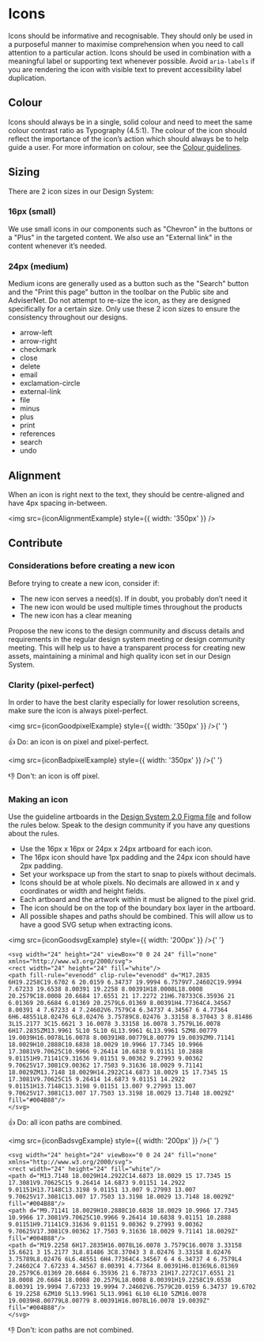 
<Meta title="Foundations/Icon" />

# Icons

Icons should be informative and recognisable. They should only be used in a purposeful manner to maximise comprehension when you need to call attention to a particular action.
Icons should be used in combination with a meaningful label or supporting text whenever possible. Avoid `aria-labels` if you are rendering the icon with visible text to prevent accessibility label duplication.

## Colour

Icons should always be in a single, solid colour and need to meet the same colour contrast ratio as Typography (4.5:1). The colour of the icon should reflect the importance of the icon’s action which should always be to help guide a user. For more information on colour, see the [Colour guidelines](/design-system/?path=/story/foundations-colours--page).

## Sizing

There are 2 icon sizes in our Design System:

### 16px (small)

We use small icons in our components such as "Chevron" in the buttons or a "Plus" in the targeted content. We also use an "External link" in the content whenever it’s needed.

### 24px (medium)

Medium icons are generally used as a button such as the "Search" button and the "Print this page" button in the toolbar on the Public site and AdviserNet.
Do not attempt to re-size the icon, as they are designed specifically for a certain size. Only use these 2 icon sizes to ensure the consistency throughout our designs.

<ul class="cads-styleguide-icon-list">
  <li>
    <span class="cads-icon_arrow-left"></span>
    <span>arrow-left</span>
  </li>
  <li>
    <span class="cads-icon_arrow-right"></span>
    <span>arrow-right</span>
  </li>
  <li>
    <span class="cads-icon_checkmark"></span>
    <span>checkmark</span>
  </li>
  <li>
    <span class="cads-icon_close"></span>
    <span>close</span>
  </li>
  <li>
    <span class="cads-icon_delete"></span>
    <span>delete</span>
  </li>
  <li>
    <span class="cads-icon_email"></span>
    <span>email</span>
  </li>
  <li>
    <span class="cads-icon_exclamation-circle"></span>
    <span>exclamation-circle</span>
  </li>
  <li>
    <span class="cads-icon_external-link"></span>
    <span>external-link</span>
  </li>
  <li>
    <span class="cads-icon_file"></span>
    <span>file</span>
  </li>
  <li>
    <span class="cads-icon_minus"></span>
    <span>minus</span>
  </li>
  <li>
    <span class="cads-icon_plus"></span>
    <span>plus</span>
  </li>
  <li>
    <span class="cads-icon_print"></span>
    <span>print</span>
  </li>
  <li>
    <span class="cads-icon_references"></span>
    <span>references</span>
  </li>
  <li>
    <span class="cads-icon_search"></span>
    <span>search</span>
  </li>
  <li>
    <span class="cads-icon_undo"></span>
    <span>undo</span>
  </li>
</ul>

## Alignment

When an icon is right next to the text, they should be centre-aligned and have 4px spacing in-between.

<img src={iconAlignmentExample} style={{ width: '350px' }} />

## Contribute

### Considerations before creating a new icon

Before trying to create a new icon, consider if:

- The new icon serves a need(s). If in doubt, you probably don’t need it
- The new icon would be used multiple times throughout the products
- The new icon has a clear meaning

Propose the new icons to the design community and discuss details and requirements in the regular design system meeting or design community meeting. This will help us to have a transparent process for creating new assets, maintaining a minimal and high quality icon set in our Design System.

### Clarity (pixel-perfect)

In order to have the best clarity especially for lower resolution screens, make sure the icon is always pixel-perfect.

<img src={iconGoodpixelExample} style={{ width: '350px' }} />{' '}

👍 Do: an icon is on pixel and pixel-perfect.

<img src={iconBadpixelExample} style={{ width: '350px' }} />{' '}

👎 Don't: an icon is off pixel.

### Making an icon

Use the guideline artboards in the [Design System 2.0 Figma file](https://www.figma.com/file/J9qfbS9n1pUM2dpRQnTXUD/?node-id=716%3A0) and follow the rules below. Speak to the design community if you have any questions about the rules.

- Use the 16px x 16px or 24px x 24px artboard for each icon.
- The 16px icon should have 1px padding and the 24px icon should have 2px padding.
- Set your workspace up from the start to snap to pixels without decimals.
- Icons should be at whole pixels. No decimals are allowed in x and y coordinates or width and height fields.
- Each artboard and the artwork within it must be aligned to the pixel grid.
- The icon should be on the top of the boundary box layer in the artboard.
- All possible shapes and paths should be combined. This will allow us to have a good SVG setup when extracting icons.

<img src={iconGoodsvgExample} style={{ width: '200px' }} />{' '}

```
<svg width="24" height="24" viewBox="0 0 24 24" fill="none" xmlns="http://www.w3.org/2000/svg">
<rect width="24" height="24" fill="white"/>
<path fill-rule="evenodd" clip-rule="evenodd" d="M17.2835 6H19.2258C19.6702 6 20.0159 6.34737 19.9994 6.7579V7.24602C19.9994 7.67233 19.6538 8.00391 19.2258 8.00391H18.0008L18.0008 20.2579C18.0008 20.6684 17.6551 21 17.2272 21H6.78733C6.35936 21 6.01369 20.6684 6.01369 20.2579L6.01369 8.00391H4.77364C4.34567 8.00391 4 7.67233 4 7.24602V6.7579C4 6.34737 4.34567 6 4.77364 6H6.48551L8.02476 6L8.02476 3.75789C8.02476 3.33158 8.37043 3 8.81486 3L15.2177 3C15.6621 3 16.0078 3.33158 16.0078 3.7579L16.0078 6H17.2835ZM13.9961 5L10 5L10 6L13.9961 6L13.9961 5ZM8.00779 19.0039H16.0078L16.0078 8.00391H8.00779L8.00779 19.0039ZM9.71141 18.0029H10.2888C10.6838 18.0029 10.9966 17.7345 10.9966 17.3081V9.70625C10.9966 9.26414 10.6838 9.01151 10.2888 9.01151H9.71141C9.31636 9.01151 9.00362 9.27993 9.00362 9.70625V17.3081C9.00362 17.7503 9.31636 18.0029 9.71141 18.0029ZM13.7148 18.0029H14.2922C14.6873 18.0029 15 17.7345 15 17.3081V9.70625C15 9.26414 14.6873 9.01151 14.2922 9.01151H13.7148C13.3198 9.01151 13.007 9.27993 13.007 9.70625V17.3081C13.007 17.7503 13.3198 18.0029 13.7148 18.0029Z" fill="#004B88"/>
</svg>
```

👍 Do: all icon paths are combined.

<img src={iconBadsvgExample} style={{ width: '200px' }} />{' '}

```
<svg width="24" height="24" viewBox="0 0 24 24" fill="none" xmlns="http://www.w3.org/2000/svg">
<rect width="24" height="24" fill="white"/>
<path d="M13.7148 18.0029H14.2922C14.6873 18.0029 15 17.7345 15 17.3081V9.70625C15 9.26414 14.6873 9.01151 14.2922 9.01151H13.7148C13.3198 9.01151 13.007 9.27993 13.007 9.70625V17.3081C13.007 17.7503 13.3198 18.0029 13.7148 18.0029Z" fill="#004B88"/>
<path d="M9.71141 18.0029H10.2888C10.6838 18.0029 10.9966 17.7345 10.9966 17.3081V9.70625C10.9966 9.26414 10.6838 9.01151 10.2888 9.01151H9.71141C9.31636 9.01151 9.00362 9.27993 9.00362 9.70625V17.3081C9.00362 17.7503 9.31636 18.0029 9.71141 18.0029Z" fill="#004B88"/>
<path d="M19.2258 6H17.2835H16.0078L16.0078 3.7579C16.0078 3.33158 15.6621 3 15.2177 3L8.81486 3C8.37043 3 8.02476 3.33158 8.02476 3.75789L8.02476 6L6.48551 6H4.77364C4.34567 6 4 6.34737 4 6.7579L4 7.24602C4 7.67233 4.34567 8.00391 4.77364 8.00391H6.01369L6.01369 20.2579C6.01369 20.6684 6.35936 21 6.78733 21H17.2272C17.6551 21 18.0008 20.6684 18.0008 20.2579L18.0008 8.00391H19.2258C19.6538 8.00391 19.9994 7.67233 19.9994 7.24602V6.7579C20.0159 6.34737 19.6702 6 19.2258 6ZM10 5L13.9961 5L13.9961 6L10 6L10 5ZM16.0078 19.0039H8.00779L8.00779 8.00391H16.0078L16.0078 19.0039Z" fill="#004B88"/>
</svg>
```

👎 Don't: icon paths are not combined.
